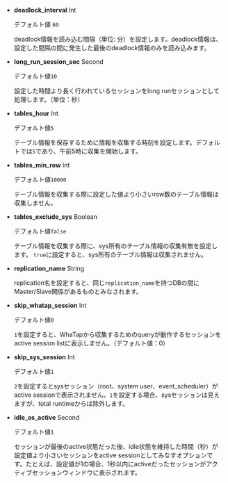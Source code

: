 <Xclude product ='cubrid,redis'>

-   **deadlock_interval** <span class='type'>Int</span>

    デフォルト値 `60`

    deadlock情報を読み込む間隔（単位: 分）を設定します。deadlock情報は、設定した間隔の間に発生した最後のdeadlock情報のみを読み込みます。

</Xclude>

<Xclude product ='redis'>

-   **long_run_session_sec** <span class='type'>Second</span>

    デフォルト値`10`

    設定した時間より長く行われているセッションをlong runセッションとして処理します。（単位：秒）

-   **tables_hour** <span class='type'>Int</span>

    デフォルト値`5`

    テーブル情報を保存するために情報を収集する時刻を設定します。デフォルトでは`5`であり、午前5時に収集を開始します。

-   **tables_min_row** <span class='type'>Int</span>

    デフォルト値`10000`

    テーブル情報を収集する際に設定した値より小さいrow数のテーブル情報は収集しません。

</Xclude>

<InDoc product='oracle,tibero'>

-   **tables_exclude_sys** <span class='type'>Boolean</span>

    デフォルト値`false`

    テーブル情報を収集する際に、sys所有のテーブル情報の収集有無を設定します。 `true`に設定すると、sys所有のテーブル情報は収集されません。

</InDoc>

<Xclude product ='cubrid,redis'>

-   **replication_name** <span class='type'>String</span>

    replication名を設定すると、同じ`replication_name`を持つDBの間にMaster/Slave関係があるものとみなされます。

-   **skip_whatap_session** <span class='type'>Int</span>

    デフォルト値`0`

    `1`を設定すると、WhaTapから収集するためのqueryが動作するセッションをactive session listに表示しません。（デフォルト値：0）

</Xclude>

<InDoc product='mysql'>

-   **skip_sys_session** <span class='type'>Int</span>

    デフォルト値`1`

    `2`を設定するとsysセッション（root、system user、event_scheduler）がactive sessionで表示されません。`1`を設定する場合、sysセッションは見えますが、total runtimeからは除外します。

</InDoc>

<InDoc product='redis'>

-   **idle_as_active** <span class='type'>Second</span>

    デフォルト値`1`

    セッションが最後のactive状態だった後、idle状態を維持した時間（秒）が設定値より小さいセッションをactive sessionとしてみなすオプションです。たとえば、設定値が1の場合、1秒以内にactiveだったセッションがアクティブセッションウィンドウに表示されます。

</InDoc>
